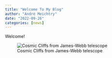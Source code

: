 ```yaml
---
title: "Welcome To My Blog"
author: "André Meichtry"
date: "2022-09-26"
categories: [news]
---
```


Welcome! 

![Cosmic Cliffs from James-Webb telescope](profile.png)


